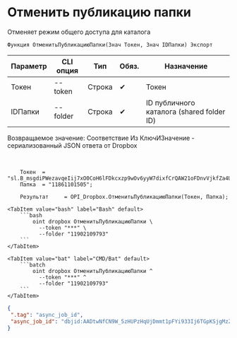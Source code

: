 ﻿---
sidebar_position: 2
---


# Отменить публикацию папки
 Отменяет режим общего доступа для каталога



`Функция ОтменитьПубликациюПапки(Знач Токен, Знач IDПапки) Экспорт`

  | Параметр | CLI опция | Тип | Обяз. | Назначение |
  |-|-|-|-|-|
  | Токен | --token | Строка | &#x2714; | Токен |
  | IDПапки | --folder | Строка | &#x2714; | ID публичного каталога (shared folder ID) |

  
  Возвращаемое значение:   Соответствие Из КлючИЗначение - сериализованный JSON ответа от Dropbox

<br/>




```bsl title="Пример использования для 1С:Предприятие/OneScript"
    Токен  = "sl.B_msgdiPWezavqeIij7xO0CoH6lFDkcxzp9wOv6yyW7dixfCrQAW21oFDnvVjkfZa4UegdzdP0...";
    Папка  = "11861101505";

    Результат     = OPI_Dropbox.ОтменитьПубликациюПапки(Токен, Папка);
```
    

 <Tabs>
  
    <TabItem value="bash" label="Bash" default>
        ```bash
            oint dropbox ОтменитьПубликациюПапки \
              --token "***" \
              --folder "11902109793"
        ```
    </TabItem>
  
    <TabItem value="bat" label="CMD/Bat" default>
        ```batch
            oint dropbox ОтменитьПубликациюПапки ^
              --token "***" ^
              --folder "11902109793"
        ```
    </TabItem>
</Tabs>


```json title="Результат"
{
 ".tag": "async_job_id",
 "async_job_id": "dbjid:AADtwNfCN9W_5zHUPzHqUjDmmt1pFYi933Ij6TGpKSjgMzZpJsSyyGwalhvYCzHMZeCmjajZBlgvLOqk0jscPd5m"
}
```
